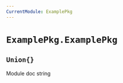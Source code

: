 ```yaml
---
CurrentModule: ExamplePkg
---
```


# `` ExamplePkg.ExamplePkg ``
##   `````` Union{} ``````{shortcodes=false}  {#union---b2cfd89fb0d1b9c6}
:::{.callout-note appearance="minimal"}
Module doc string

:::

